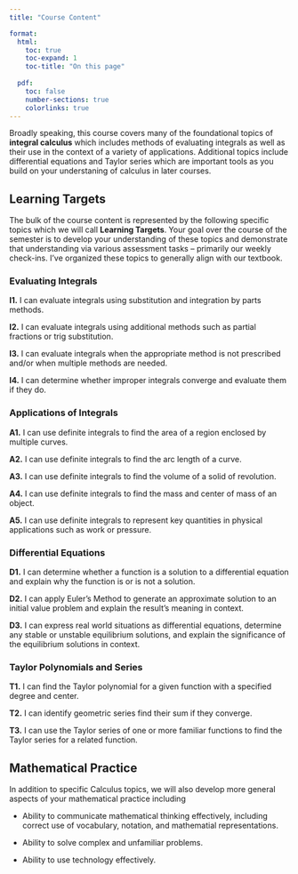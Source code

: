 ```yaml
---
title: "Course Content"

format:
  html: 
    toc: true
    toc-expand: 1
    toc-title: "On this page"
  
  pdf: 
    toc: false
    number-sections: true
    colorlinks: true 
---
```


Broadly speaking, this course covers many of the foundational topics of **integral calculus** which includes methods of evaluating integrals as well as their use in the context of a variety of applications. Additional topics include differential equations and Taylor series which are important tools as you build on your understaning of calculus in later courses.

## Learning Targets

The bulk of the course content is represented by the following specific topics which we will call **Learning Targets**. Your goal over the course of the semester is to develop your understanding of these topics and demonstrate that understanding via various assessment tasks -- primarily our weekly check-ins. I've organized these topics to generally align with our textbook.

### Evaluating Integrals

**I1.** I can evaluate integrals using substitution and integration by parts methods.

**I2.** I can evaluate integrals using additional methods such as partial fractions or trig substitution.

**I3.** I can evaluate integrals when the appropriate method is not prescribed and/or when multiple methods are needed.

**I4.** I can determine whether improper integrals converge and evaluate them if they do.

### Applications of Integrals

**A1.** I can use definite integrals to find the area of a region enclosed by multiple curves.

**A2.** I can use definite integrals to find the arc length of a curve.

**A3.** I can use definite integrals to find the volume of a solid of revolution.

**A4.** I can use definite integrals to find the mass and center of mass of an object.

**A5.** I can use definite integrals to represent key quantities in physical applications such as work or pressure.

### Differential Equations

**D1.** I can determine whether a function is a solution to a differential equation and explain why the function is or is not a solution.

**D2.** I can apply Euler's Method to generate an approximate solution to an initial value problem and explain the result's meaning in context.

**D3.** I can express real world situations as differential equations, determine any stable or unstable equilibrium solutions, and explain the significance of the equilibrium solutions in context.

### Taylor Polynomials and Series

**T1.** I can find the Taylor polynomial for a given function with a specified degree and center.

**T2.** I can identify geometric series find their sum if they converge.

**T3.** I can use the Taylor series of one or more familiar functions to find the Taylor series for a related function.

## Mathematical Practice

In addition to specific Calculus topics, we will also develop more general aspects of your mathematical practice including

-   Ability to communicate mathematical thinking effectively, including correct use of vocabulary, notation, and mathematial representations.

-   Ability to solve complex and unfamiliar problems.

-   Ability to use technology effectively.
